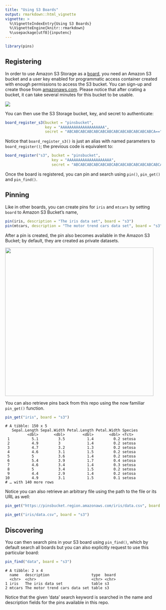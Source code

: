 ```yaml
---
title: "Using S3 Boards"
output: rmarkdown::html_vignette
vignette: >
  %\VignetteIndexEntry{Using S3 Boards}
  %\VignetteEngine{knitr::rmarkdown}
  %\usepackage[utf8]{inputenc}
---
```


```r
library(pins)
```

## Registering

In order to use Amazon S3 Storage as a [board](boards-understanding.html), you need an Amazon S3 bucket and a user key enabled for programmatic access container created with enough permissions to access the S3 bucket. You can sign-up and create those from [amazonaws.com](http://amazonaws.com). Please notice that after crating a bucket, it can take several minutes for this bucket to be usable.

![](images/boards-s3-create-storage.jpg)

You can then use the S3 Storage bucket, key, and secret to authenticate:

```r
board_register_s3(bucket = "pinsbucket",
                  key = "AAAAAAAAAAAAAAAAAAAA",
                  secret = "ABCABCABCABCABCABCABCABCABCABCABCABCABCA==")
```

Notice that `board_register_s3()` is just an alias with named parameters to `board_register()`; the previous code is equivalent to:

```r
board_register("s3", bucket = "pinsbucket",
                     key = "AAAAAAAAAAAAAAAAAAAA",
                     secret = "ABCABCABCABCABCABCABCABCABCABCABCABCABCA==")
```

Once the board is registered, you can pin and search using `pin()`, `pin_get()` and `pin_find()`.

## Pinning

Like in other boards, you can create pins for `iris` and `mtcars` by setting `board` to Amazon S3 Bucket's name,

```r
pin(iris, description = "The iris data set", board = "s3")
pin(mtcars, description = "The motor trend cars data set", board = "s3")
```

After a pin is created, the pin also becomes available in the Amazon S3 Bucket; by default, they are created as private datasets.

![](images/boards-s3-storage-pin.jpg){width=480px}

You can also retrieve pins back from this repo using the now familiar `pin_get()` function. 

```r
pin_get("iris", board = "s3")
```
```
# A tibble: 150 x 5
   Sepal.Length Sepal.Width Petal.Length Petal.Width Species
          <dbl>       <dbl>        <dbl>       <dbl> <fct>  
 1          5.1         3.5          1.4         0.2 setosa 
 2          4.9         3            1.4         0.2 setosa 
 3          4.7         3.2          1.3         0.2 setosa 
 4          4.6         3.1          1.5         0.2 setosa 
 5          5           3.6          1.4         0.2 setosa 
 6          5.4         3.9          1.7         0.4 setosa 
 7          4.6         3.4          1.4         0.3 setosa 
 8          5           3.4          1.5         0.2 setosa 
 9          4.4         2.9          1.4         0.2 setosa 
10          4.9         3.1          1.5         0.1 setosa 
# … with 140 more rows
```

Notice you can also retrieve an arbitrary file using the path to the file or its URL as well:

```r
pin_get("https://pinsbucket.region.amazonaws.com/iris/data.csv", board = "s3")
```
```r
pin_get("iris/data.csv", board = "s3")
```

## Discovering

You can then search pins in your S3 board using `pin_find()`, which by default search all boards but you can also explicitly request to use this particular board:

```r
pin_find("data", board = "s3")
```
```
# A tibble: 2 x 4
  name   description                   type  board
  <chr>  <chr>                         <chr> <chr>
1 iris   The iris data set             table s3   
2 mtcars The motor trend cars data set table s3 
```

Notice that the given 'data' search keyword is searched in the name and description fields for the pins available in this repo.
